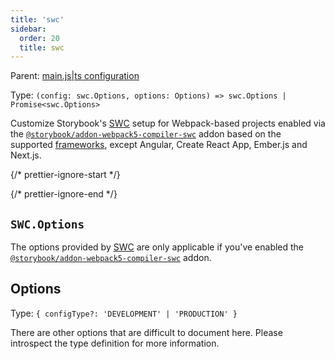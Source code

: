 ```yaml
---
title: 'swc'
sidebar:
  order: 20
  title: swc
---
```


Parent: [main.js|ts configuration](./main-config.mdx)

Type: `(config: swc.Options, options: Options) => swc.Options | Promise<swc.Options>`

Customize Storybook's [SWC](https://swc.rs/) setup for Webpack-based projects enabled via the [`@storybook/addon-webpack5-compiler-swc`](https://storybook.js.org/addons/@storybook/addon-webpack5-compiler-swc) addon based on the supported [frameworks](../../configure/integration/frameworks.mdx), except Angular, Create React App, Ember.js and Next.js.

{/* prettier-ignore-start */}

<CodeSnippets path="main-config-swc.md" />

{/* prettier-ignore-end */}

## `SWC.Options`

The options provided by [SWC](https://swc.rs/) are only applicable if you've enabled the [`@storybook/addon-webpack5-compiler-swc`](https://storybook.js.org/addons/@storybook/addon-webpack5-compiler-swc) addon.

## Options

Type: `{ configType?: 'DEVELOPMENT' | 'PRODUCTION' }`

There are other options that are difficult to document here. Please introspect the type definition for more information.
